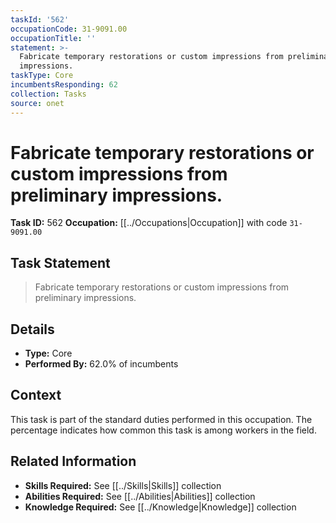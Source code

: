 ```yaml
---
taskId: '562'
occupationCode: 31-9091.00
occupationTitle: ''
statement: >-
  Fabricate temporary restorations or custom impressions from preliminary
  impressions.
taskType: Core
incumbentsResponding: 62
collection: Tasks
source: onet
---
```

# Fabricate temporary restorations or custom impressions from preliminary impressions.

**Task ID:** 562
**Occupation:** [[../Occupations|Occupation]] with code `31-9091.00`

## Task Statement

> Fabricate temporary restorations or custom impressions from preliminary impressions.

## Details

- **Type:** Core
- **Performed By:** 62.0% of incumbents

## Context

This task is part of the standard duties performed in this occupation. The percentage indicates how common this task is among workers in the field.

## Related Information

- **Skills Required:** See [[../Skills|Skills]] collection
- **Abilities Required:** See [[../Abilities|Abilities]] collection
- **Knowledge Required:** See [[../Knowledge|Knowledge]] collection
